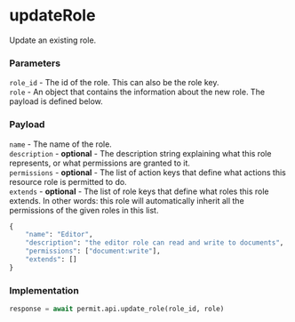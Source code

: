 # updateRole

Update an existing role.

### Parameters

`role_id` - The id of the role. This can also be the role key. <br/>
`role` - An object that contains the information about the new role. The payload is defined below.<br/>

### Payload

`name` - The name of the role.<br/>
`description` - **optional** - The description string explaining what this role represents, or what permissions are granted to it.<br/>
`permissions` - **optional** - The list of action keys that define what actions this resource role is permitted to do.<br/>
`extends` - **optional** - The list of role keys that define what roles this role extends. In other words: this role will automatically inherit all the permissions of the given roles in this list.<br/>

```python
{
	"name": "Editor",
	"description": "the editor role can read and write to documents",
	"permissions": ["document:write"],
	"extends": []
}
```

### Implementation

```python
response = await permit.api.update_role(role_id, role)
```
